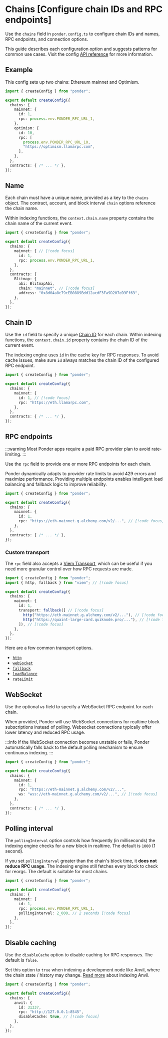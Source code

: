 # Chains [Configure chain IDs and RPC endpoints]

Use the `chains` field in `ponder.config.ts` to configure chain IDs and names, RPC endpoints, and connection options.

This guide describes each configuration option and suggests patterns for common use cases. Visit the config [API reference](/docs/api-reference/ponder/config) for more information.

## Example

This config sets up two chains: Ethereum mainnet and Optimism.

```ts [ponder.config.ts]
import { createConfig } from "ponder";

export default createConfig({
  chains: {
    mainnet: {
      id: 1,
      rpc: process.env.PONDER_RPC_URL_1,
    },
    optimism: {
      id: 10,
      rpc: [
        process.env.PONDER_RPC_URL_10,
        "https://optimism.llamarpc.com",
      ],
    },
  },
  contracts: { /* ... */ },
});
```

## Name

Each chain must have a unique name, provided as a key to the `chains` object. The contract, account, and block interval `chain` options reference the chain name.

Within indexing functions, the `context.chain.name` property contains the chain name of the current event.

```ts [ponder.config.ts]
import { createConfig } from "ponder";

export default createConfig({
  chains: {
    mainnet: { // [!code focus]
      id: 1,
      rpc: process.env.PONDER_RPC_URL_1,
    },
  },
  contracts: {
    Blitmap: {
      abi: BlitmapAbi,
      chain: "mainnet", // [!code focus]
      address: "0x8d04a8c79cEB0889Bdd12acdF3Fa9D207eD3Ff63",
    },
  },
});
```

## Chain ID

Use the `id` field to specify a unique [Chain ID](https://chainlist.org) for each chain. Within indexing functions, the `context.chain.id` property contains the chain ID of the current event.

The indexing engine uses `id` in the cache key for RPC responses. To avoid cache issues, make sure `id` always matches the chain ID of the configured RPC endpoint.

```ts [ponder.config.ts]
import { createConfig } from "ponder";

export default createConfig({
  chains: {
    mainnet: {
      id: 1, // [!code focus]
      rpc: "https://eth.llamarpc.com",
    },
  },
  contracts: { /* ... */ },
});
```

## RPC endpoints

:::warning
  Most Ponder apps require a paid RPC provider plan to avoid rate-limiting.
:::

Use the `rpc` field to provide one or more RPC endpoints for each chain.

Ponder dynamically adapts to provider rate limits to avoid 429 errors and maximize performance. Providing multiple endpoints enables intelligent load balancing and fallback logic to improve reliability.

```ts [ponder.config.ts]
import { createConfig } from "ponder";

export default createConfig({
  chains: {
    mainnet: {
      id: 1,
      rpc: "https://eth-mainnet.g.alchemy.com/v2/...", // [!code focus]
    },
  },
  contracts: { /* ... */ },
});
```

### Custom transport

The `rpc` field also accepts a [Viem Transport](https://viem.sh/docs/clients/intro#transports), which can be useful if you need more granular control over how RPC requests are made.

```ts [ponder.config.ts]
import { createConfig } from "ponder";
import { http, fallback } from "viem"; // [!code focus]

export default createConfig({
  chains: {
    mainnet: {
      id: 1,
      transport: fallback([ // [!code focus]
        http("https://eth-mainnet.g.alchemy.com/v2/..."), // [!code focus]
        http("https://quaint-large-card.quiknode.pro/..."), // [!code focus]
      ]), // [!code focus]
    },
  },
});
```

Here are a few common transport options.

* [`http`](https://viem.sh/docs/clients/transports/http)
* [`webSocket`](https://viem.sh/docs/clients/transports/websocket)
* [`fallback`](https://viem.sh/docs/clients/transports/fallback)
* [`loadBalance`](/docs/api-reference/ponder-utils#loadbalance)
* [`rateLimit`](/docs/api-reference/ponder-utils#ratelimit)

## WebSocket

Use the optional `ws` field to specify a WebSocket RPC endpoint for each chain.

When provided, Ponder will use WebSocket connections for realtime block subscriptions instead of polling. Websocket connections typically offer lower latency and reduced RPC usage.

:::info
  If the WebSocket connection becomes unstable or fails, Ponder automatically falls back to the default polling mechanism to ensure continuous indexing.
:::

```ts [ponder.config.ts]
import { createConfig } from "ponder";

export default createConfig({
  chains: {
    mainnet: {
      id: 1,
      rpc: "https://eth-mainnet.g.alchemy.com/v2/...",
      ws: "wss://eth-mainnet.g.alchemy.com/v2/...", // [!code focus]
    },
  },
  contracts: { /* ... */ },
});
```

## Polling interval

The `pollingInterval` option controls how frequently (in milliseconds) the indexing engine checks for a new block in realtime. The default is `1000` (1 second).

If you set `pollingInterval` greater than the chain's block time, it **does not reduce RPC usage**. The indexing engine still fetches every block to check for reorgs. The default is suitable for most chains.

```ts [ponder.config.ts]
import { createConfig } from "ponder";

export default createConfig({
  chains: {
    mainnet: {
      id: 1,
      rpc: process.env.PONDER_RPC_URL_1,
      pollingInterval: 2_000, // 2 seconds [!code focus]
    },
  },
});
```

## Disable caching

Use the `disableCache` option to disable caching for RPC responses. The default is `false`.

Set this option to `true` when indexing a development node like Anvil, where the chain state / history may change. [Read more](/docs/guides/foundry) about indexing Anvil.

```ts [ponder.config.ts]
import { createConfig } from "ponder";

export default createConfig({
  chains: {
    anvil: {
      id: 31337,
      rpc: "http://127.0.0.1:8545",
      disableCache: true, // [!code focus]
    },
  },
});
```
